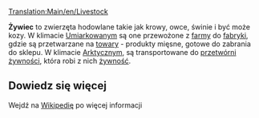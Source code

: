 [[Translation:Main/en/Livestock]]
{{pl/Ładunek|name=Żywiec
|image=Livestock.png
|produced=[[Main/pl/Farma|Farma]]
|accepted=[[Main/pl/Fabryka|Fabryka]] (Umiarkowany), <br/>[[Main/pl/Przetwórnia żywności|Przetwórnia żywności]] (Arktyczny)
}}

'''Żywiec''' to zwierzęta hodowlane takie jak krowy, owce, świnie i być może kozy. W klimacie [[Main/en/Klimat/Pl#Umiarkowany|Umiarkowany]]m są one przewożone z [[Main/pl/Farma|farmy]] do [[Main/pl/Fabryka|fabryki]], gdzie są przetwarzane na [[Main/pl/Towary|towary]] - produkty mięsne, gotowe do zabrania do sklepu. W klimacie [[Main/en/Klimat/Pl#Arktyczny|Arktyczny]]m, są transportowane do [[Main/pl/Przetwórnia żywności|przetwórni żywności]], która robi z nich [[Main/pl/Żywność|żywność]].


==Dowiedz się więcej==
Wejdź na [https://pl.wikipedia.org/wiki/Zwierz%C4%99ta_gospodarskie Wikipedię] po więcej informacji

{{pl/Navbox Ładunek}}